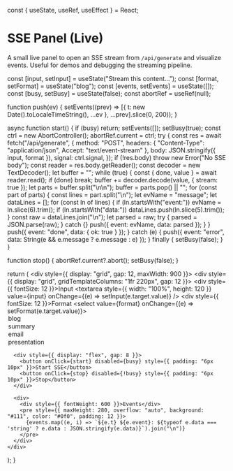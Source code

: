 const { useState, useRef, useEffect } = React;

# SSE Panel (Live)

<Meta title="Lab/SSE Panel (Live)" />

A small live panel to open an SSE stream from `/api/generate` and visualize events. Useful for demos and debugging the streaming pipeline.

  const [input, setInput] = useState("Stream this content...");
  const [format, setFormat] = useState("blog");
  const [events, setEvents] = useState([]);
  const [busy, setBusy] = useState(false);
  const abortRef = useRef(null);

  function push(ev) {
    setEvents((prev) => [{ t: new Date().toLocaleTimeString(), ...ev }, ...prev].slice(0, 200));
  }

  async function start() {
    if (busy) return;
    setEvents([]);
    setBusy(true);
    const ctrl = new AbortController();
    abortRef.current = ctrl;
    try {
      const res = await fetch("/api/generate", {
        method: "POST",
        headers: { "Content-Type": "application/json", Accept: "text/event-stream" },
        body: JSON.stringify({ input, format }),
        signal: ctrl.signal,
      });
      if (!res.body) throw new Error("No SSE body");
      const reader = res.body.getReader();
      const decoder = new TextDecoder();
      let buffer = "";
      while (true) {
        const { done, value } = await reader.read();
        if (done) break;
        buffer += decoder.decode(value, { stream: true });
        let parts = buffer.split("\n\n");
        buffer = parts.pop() || "";
        for (const part of parts) {
          const lines = part.split("\n");
          let evName = "message";
          let dataLines = [];
          for (const ln of lines) {
            if (ln.startsWith("event:")) evName = ln.slice(6).trim();
            if (ln.startsWith("data:")) dataLines.push(ln.slice(5).trim());
          }
          const raw = dataLines.join("\n");
          let parsed = raw;
          try { parsed = JSON.parse(raw); } catch {}
          push({ event: evName, data: parsed });
        }
      }
      push({ event: "done", data: { ok: true } });
    } catch (e) {
      push({ event: "error", data: String(e && e.message ? e.message : e) });
    } finally {
      setBusy(false);
    }
  }

  function stop() {
    abortRef.current?.abort();
    setBusy(false);
  }

  return (
    <div style={{ display: "grid", gap: 12, maxWidth: 900 }}>
      <div style={{ display: "grid", gridTemplateColumns: "1fr 220px", gap: 12 }}>
        <label>
          <div style={{ fontSize: 12 }}>Input</div>
          <textarea style={{ width: "100%", height: 120 }} value={input} onChange={(e) => setInput(e.target.value)} />
        </label>
        <label>
          <div style={{ fontSize: 12 }}>Format</div>
          <select value={format} onChange={(e) => setFormat(e.target.value)}>
            <option value="blog">blog</option>
            <option value="summary">summary</option>
            <option value="email">email</option>
            <option value="presentation">presentation</option>
          </select>
        </label>
      </div>

      <div style={{ display: "flex", gap: 8 }}>
        <button onClick={start} disabled={busy} style={{ padding: "6px 10px" }}>Start SSE</button>
        <button onClick={stop} disabled={!busy} style={{ padding: "6px 10px" }}>Stop</button>
      </div>

      <div>
        <div style={{ fontWeight: 600 }}>Events</div>
        <pre style={{ maxHeight: 280, overflow: "auto", background: "#111", color: "#0f0", padding: 12 }}>
          {events.map((e, i) => `${e.t} ${e.event}: ${typeof e.data === 'string' ? e.data : JSON.stringify(e.data)}`).join("\n")}
        </pre>
      </div>
    </div>
  );
}

<Canvas>
  <SSEPanel />
</Canvas>

